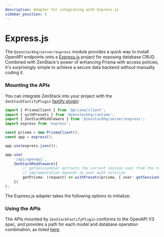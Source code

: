 ```yaml
---
description: Adapter for integrating with Express.js
sidebar_position: 3
---
```



# Express.js

The `@zenstackhq/server/express` module provides a quick way to install OpenAPI endpoints onto a [Express.js](https://expressjs.com/) project for exposing database CRUD. Combined with ZenStack's power of enhancing Prisma with access policies, it's surprisingly simple to achieve a secure data backend without manually coding it.

### Mounting the APIs

You can integrate ZenStack into your project with the `ZenStackFastifyPlugin` [fastify plugin](https://www.fastify.io/docs/latest/Reference/Plugins/):

```ts
import { PrismaClient } from '@prisma/client';
import { withPresets } from '@zenstackhq/runtime';
import { ZenStackMiddleware } from '@zenstackhq/server/express';
import express from 'express';

const prisma = new PrismaClient();
const app = express();

app.use(express.json());

app.use(
    '/api/openapi',
    ZenStackMiddleware({
        // getSessionUser extracts the current session user from the request, its
        // implementation depends on your auth solution
        getPrisma: (request) => withPresets(prisma, { user: getSessionUser(request) }),
    })
);
```

The Express.js adapter takes the following options to initialize:

<CommonOptions />

### Using the APIs

The APIs mounted by `ZenStackFastifyPlugin` conforms to the OpenAPI V3 spec, and provides a path for each model and database operation combination, as listed [here](/docs/reference/plugins/openapi#generated-api-paths).

<ApiRequest />

<ErrorHandling />
